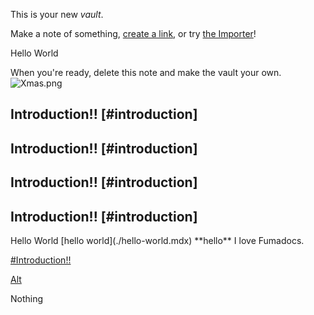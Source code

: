 This is your new *vault*.

Make a note of something, [create a link](./create-a-link.mdx), or try [the Importer](https://help.obsidian.md/Plugins/Importer)!

<Card href="/docs/headless">Hello World</Card>

When you're ready, delete this note and make the vault your own.
![Xmas.png](/Xmas.png)

## Introduction!! \[#introduction]

## Introduction!! \[#introduction]

## Introduction!! \[#introduction]

## Introduction!! \[#introduction]

<ObsidianCallout type="warning">
  <ObsidianCalloutTitle>
    Hello World [hello world](./hello-world.mdx) **hello**
  </ObsidianCalloutTitle>

  <ObsidianCalloutBody>
    I love Fumadocs.
  </ObsidianCalloutBody>
</ObsidianCallout>

[#Introduction!!](#introduction)

[Alt](./hello-world.mdx)









Nothing
